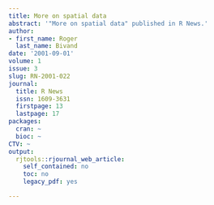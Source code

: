 ```yaml
---
title: More on spatial data
abstract: '"More on spatial data" published in R News.'
author:
- first_name: Roger
  last_name: Bivand
date: '2001-09-01'
volume: 1
issue: 3
slug: RN-2001-022
journal:
  title: R News
  issn: 1609-3631
  firstpage: 13
  lastpage: 17
packages:
  cran: ~
  bioc: ~
CTV: ~
output:
  rjtools::rjournal_web_article:
    self_contained: no
    toc: no
    legacy_pdf: yes

---
```

